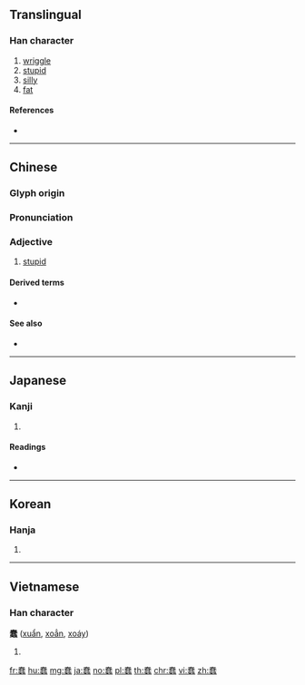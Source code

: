 {{character info/new}}
{{also|惷}}
==Translingual==

===Han character===
{{Han char|rn=142|rad=虫|as=15|sn=21|four=50136|canj=QKALI}}

# [[wriggle]]
# [[stupid]]
# [[silly]]
# [[fat]]

====References====
* {{Han ref|kx=1101.440|dkj=33797|dj=1565.140|hdz=42901.100|uh=8822|ud=34850|bh=C4F8|bd=50424}}

----

==Chinese==
{{zh-forms}}

===Glyph origin===
{{Han etym}}

===Pronunciation===
{{zh-pron
|m=chǔn
|c=ceon2
|h=pfs=
|md=
|mn=
|w=
|mc=y
|oc=y
|cat=a
}}

===Adjective===
{{zh-adj}}

# [[stupid]]

====Derived terms====
* {{zh-l|蠢材}}

====See also====
* {{zh-l|傻|foolish}}

----

==Japanese==

===Kanji===
{{ja-kanji|grade=|rs=虫15}}

# {{defn|lang=ja|sort=虫15}}

====Readings====
* {{ja-readings|on=[[しゅん]] (shun)|kun=[[うごめく]] (ugomeku)|nanori=}}

----

==Korean==

===Hanja===
{{ko-hanja|hangeul=준|eumhun=|rv=jun|mr=chun|y=cwun}}

# {{defn|lang=ko|sort=虫15}}

----

==Vietnamese==

===Han character===
'''蠢''' ([[xuẩn]], [[xoẳn]], [[xoáy]])

# {{defn|vi}}

[[fr:蠢]]
[[hu:蠢]]
[[mg:蠢]]
[[ja:蠢]]
[[no:蠢]]
[[pl:蠢]]
[[th:蠢]]
[[chr:蠢]]
[[vi:蠢]]
[[zh:蠢]]